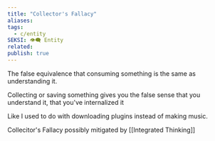 ```yaml
---
title: "Collector's Fallacy"
aliases: 
tags:
  - c/entity
SEKSI: 👁️‍🗨️ Entity
related:
publish: true
---
```

The false equivalence that consuming something is the same as understanding it.

Collecting or saving something gives you the false sense that you understand it, that you've internalized it

Like I used to do with downloading plugins instead of making music.

Collecitor's Fallacy possibly mitigated by [[Integrated Thinking]]
